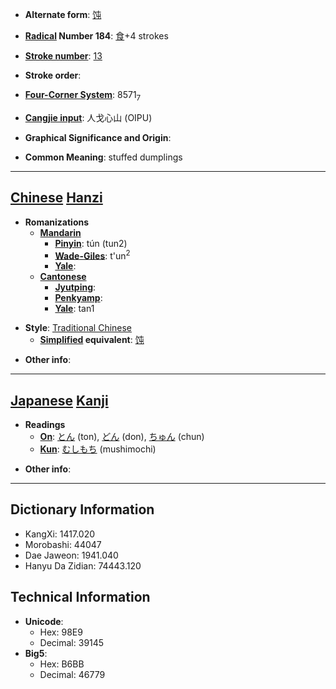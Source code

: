 * '''Alternate form''': [[饨]]

* '''[[Wiktionary:Chinese radical index| Radical]] Number 184''': [[Wiktionary:Chinese radical index 食|食]]+4 strokes

* '''[[Wiktionary:Chinese total strokes index|Stroke number]]''': [[Wiktionary:Chinese total strokes index 13|13]]

* '''Stroke order''': 

* '''[[Wiktionary:Chinese four corner index|Four-Corner System]]''': 8571<sub>7</sub>

* '''[[Wiktionary:Chinese Cangjie index|Cangjie input]]''': 人戈心山 (OIPU)

* '''Graphical Significance and Origin''': 

* '''Common Meaning''': stuffed dumplings

----

== [[Chinese]] [[Hanzi]] ==

* '''Romanizations'''
** '''[[Mandarin]]'''
*** '''[[Pinyin]]''': tún (tun2)
*** '''[[Wade-Giles]]''': t'un<sup>2</sup>
*** '''[[Yale]]''': 
** '''[[Cantonese]]'''
*** '''[[Jyutping]]''':
*** '''[[Penkyamp]]''': 
*** '''[[Yale]]''': tan1

* '''Style''': [[Traditional Chinese]] 
** '''[[Simplified Chinese|Simplified]] equivalent''': [[饨]]

* '''Other info''': 

----

== [[Japanese]] [[Kanji]] ==

* '''Readings'''
** '''[[On]]''': [[とん]] (ton), [[どん]] (don), [[ちゅん]] (chun)
** '''[[Kun]]''': [[むしもち]] (mushimochi)

* '''Other info''':  

----

== Dictionary Information ==

* KangXi: 1417.020
* Morobashi: 44047
* Dae Jaweon: 1941.040
* Hanyu Da Zidian: 74443.120

== Technical Information ==

* '''Unicode''':
** Hex: 98E9
** Decimal: 39145
* '''Big5''':
** Hex: B6BB
** Decimal: 46779